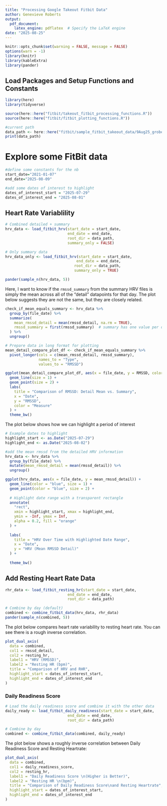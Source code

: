 ```yaml
---
title: "Processing Google Takeout Fitbit Data"
author: Genevieve Roberts
output:
  pdf_document:
    latex_engine: pdflatex  # Specify the LaTeX engine
date: "2025-08-25"
---
```


```r
knitr::opts_chunk$set(warning = FALSE, message = FALSE)
options(warn = -1)
library(knitr)
library(kableExtra)
library(pander)
```

## Load Packages and Setup Functions and Constants

```r
library(here)
library(tidyverse)
```

```r
source(here::here("fitbit/takeout_fitbit_processing_functions.R"))
source(here::here("fitbit/fitbit_plotting_functions.R"))
```

```r
#current path
data_path <- here::here("fitbit/sample_fitbit_takeout_data/9Aug25_groberts_fitbit_takeout/Fitbit")
print(data_path)
```
\newpage
# Explore some FitBit data
```r
#define some constants for the nb
start_date="2021-01-07"
end_date="2025-08-09"

#add some dates of interest to highlight
dates_of_interest_start = "2025-07-29"
dates_of_interest_end = "2025-08-01"
```

## Heart Rate Variablility
```r
# Combined detailed + summary
hrv_data <- load_fitbit_hrv(start_date = start_date,
                            end_date = end_date, 
                            root_dir = data_path,
                            summary_only = FALSE)

# Only summary data
hrv_data_only <- load_fitbit_hrv(start_date = start_date,
                                end_date = end_date,
                               root_dir = data_path,
                               summary_only = TRUE)

pander(sample_n(hrv_data, 5))
```

\newpage
Here, I want to know if the `rmssd_summary` from the summary HRV files is simply
the mean across all of the "detail" datapoints for that day. The plot below
suggests they are not the same, but they are closely related.

```r
check_if_mean_equals_summary <- hrv_data %>%
  group_by(file_date) %>%
  summarize(
    mean_rmssd_detail = mean(rmssd_detail, na.rm = TRUE),
    rmssd_summary = first(rmssd_summary)  # summary has one value per date
  ) %>%
  ungroup()

# Prepare data in long format for plotting
mean_detail_compare_plot_df <- check_if_mean_equals_summary %>%
  pivot_longer(cols = c(mean_rmssd_detail, rmssd_summary),
               names_to = "Type",
               values_to = "RMSSD")

ggplot(mean_detail_compare_plot_df, aes(x = file_date, y = RMSSD, color = Type)) +
  geom_line(size = 1) +
  geom_point(size = 2) +
  labs(
    title = "Comparison of RMSSD: Detail Mean vs. Summary",
    x = "Date",
    y = "RMSSD",
    color = "Measure"
  ) +
  theme_bw()
```
\newpage
The plot below shows how we can highlight a period of interest
```r
# Example dates to highlight
highlight_start <- as.Date("2025-07-29")
highlight_end <- as.Date("2025-08-02")

#add the mean rmssd from the detailed HRV information
hrv_data <- hrv_data %>%
  group_by(file_date) %>%
  mutate(mean_rmssd_detail = mean(rmssd_detail)) %>%
  ungroup()

ggplot(hrv_data, aes(x = file_date, y = mean_rmssd_detail)) +
  geom_line(color = "blue", size = 1) +
  geom_point(color = "blue", size = 2) +
  
  # Highlight date range with a transparent rectangle
  annotate(
    "rect",
    xmin = highlight_start, xmax = highlight_end,
    ymin = -Inf, ymax = Inf,
    alpha = 0.2, fill = "orange"
  ) +
  
  labs(
    title = "HRV Over Time with Highlighted Date Range",
    x = "Date",
    y = "HRV (Mean RMSSD Detail)"
  ) +
  
  theme_bw()
```
\newpage

## Add Resting Heart Rate Data

```r
rhr_data <- load_fitbit_resting_hr(start_date = start_date,
                            end_date = end_date, 
                            root_dir = data_path)

# Combine by day (default)
combined <- combine_fitbit_data(hrv_data, rhr_data)
pander(sample_n(combined, 5))
```
\newpage

The plot below compares heart rate variability to resting heart rate.
You can see there is a rough inverse correlation.

```r
plot_dual_axis(
  data = combined,
  col1 = rmssd_detail,
  col2 = resting_hr,
  label1 = "HRV (RMSSD)",
  label2 = "Resting HR (bpm)",
  title = "Comparison of HRV and RHR",
  highlight_start = dates_of_interest_start,
  highlight_end = dates_of_interest_end
)
```
\newpage

### Daily Readiness Score
```r
# Load the daily readiness score and combine it with the other data
daily_ready <- load_fitbit_daily_readiness(start_date = start_date,
                            end_date = end_date, 
                            root_dir = data_path)

# Combine by day
combined <- combine_fitbit_data(combined, daily_ready)
```

The plot below shows a roughly inverse correlation between Daily Readiness Score
and Resting Heartrate:
```r
plot_dual_axis(
  data = combined,
  col1 = daily_readiness_score,
  col2 = resting_hr,
  label1 = "Daily Readiness Score \n(Higher is Better)",
  label2 = "Resting HR \n(bpm)",
  title = "Comparison of Daily Readiness Score\nand Resting Heartrate",
  highlight_start = dates_of_interest_start,
  highlight_end = dates_of_interest_end
)
```

